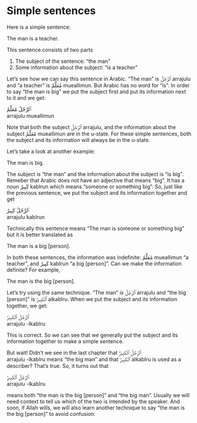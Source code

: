 # Simple sentences

Here is a simple sentence:

The man is a teacher.

This sentence consists of two parts

1. The subject of the sentence: "the man"
2. Some information about the subject: "is a teacher"

Let's see how we can say this sentence in Arabic. "The man" is [ٱَلرَّجُلُ]{.ar} [arrajulu]{.trn} and "a teacher" is [مُعَلِّمٌ]{.ar} [mueallimun]{.trn}. But Arabic has no word for "is". In order to say "the man is big" we put the subject first and put its information next to it and we get:

[ٱَلرَّجُلُ مُعَلِّمٌ]{.ar}  
[arrajulu mueallimun]{.trn}

Note that both the subject 
[ٱَلرَّجُلُ]{.ar} [arrajulu]{.trn}, and the information about the subject 
[مُعَلِّمٌ]{.ar} [mueallimun]{.trn}
are in the u-state. For these simple sentences, both the subject and its information will always be in the u-state.

Let's take a look at another example:

The man is big.

The subject is "the man" and the information about the subject is "is big". Remeber that Arabic does not have an adjective that means "big". It has a noun [كَبِيرٌ]{.ar} [kabIrun]{.trn} which means "someone or something big". So, just like the previous sentence, we put the subject and its information together and get


[ٱَلرَّجُلُ كَبِيرٌ]{.ar}  
[arrajulu kabIrun]{.trn}

Technically this sentence means "The man is someone or something big" but it is better translated as

The man is a big [person].

In both these sentences, the information was indefinite: [مُعَلِّمٌ]{.ar} [mueallimun]{.trn} "a teacher", and [كَبِيرٌ]{.ar} [kabIrun]{.trn} "a big [person]". Can we make the information definite? For example,

The man is the big [person].

Let's try using the same technique. "The man" is [ٱَلرَّجُلُ]{.ar} [arrajulu]{.trn} and "the big [person]" is [ٱَلْكَبِيرُ]{.ar} [alkabIru]{.trn}. When we put the subject and its information together, we get:


[ٱَلرَّجُلُ ٱلْكَبِيرُ]{.ar}  
[arrajulu -lkabIru]{.trn}

This is correct. So we can see that we generally put the subject and its information together to make a simple sentence.

But wait! Didn't we see in the last chapter that 
[ٱَلرَّجُلُ ٱلْكَبِيرُ]{.ar}  
[arrajulu -lkabIru]{.trn}
means "the big man" and that [ٱَلْكَبِيرُ]{.ar} [alkabIru]{.trn} is used as a describer? That's true. So, it turns out that

[ٱَلرَّجُلُ ٱلْكَبِيرُ]{.ar}  
[arrajulu -lkabIru]{.trn}

means both "the man is the big [person]" and "the big man". Usually we will need context to tell us which of the two is intended by the speaker. And soon, if Allah wills, we will also learn another technique to say "the man is the big [person]" to avoid confusion.
